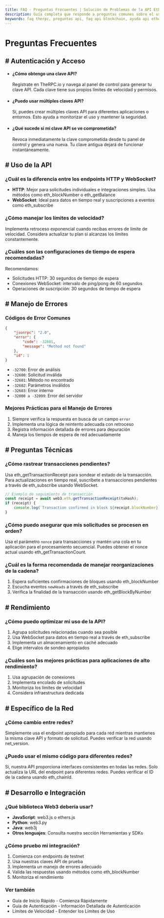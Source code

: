 ```yaml
---
title: FAQ - Preguntas Frecuentes | Solución de Problemas de la API Ethereum
description: Guía completa que responde a preguntas comunes sobre el uso de la API Ethereum de TheRPC, incluyendo autenticación, límites de velocidad, manejo de errores, optimización del rendimiento y mejores prácticas de implementación
keywords: faq therpc, preguntas api, faq api blockchain, ayuda api ethereum, solución problemas json rpc, preguntas desarrollo ethereum, errores api blockchain, rendimiento api ethereum, mejores prácticas web3, interacción contrato inteligente
---
```


# Preguntas Frecuentes

## # Autenticación y Acceso

- #### ¿Cómo obtengo una clave API?

  Regístrate en TheRPC.io y navega al panel de control para generar tu clave API. Cada clave tiene sus propios límites de velocidad y permisos.

- #### ¿Puedo usar múltiples claves API?

  Sí, puedes crear múltiples claves API para diferentes aplicaciones o entornos. Esto ayuda a monitorizar el uso y mantener la seguridad.

- #### ¿Qué sucede si mi clave API se ve comprometida?
  Revoca inmediatamente la clave comprometida desde tu panel de control y genera una nueva. Tu clave antigua dejará de funcionar instantáneamente.

## # Uso de la API

### ¿Cuál es la diferencia entre los endpoints HTTP y WebSocket?

- **HTTP**: Mejor para solicitudes individuales e integraciones simples. Usa métodos como <Link to="/docs/ethereum/core-methods/eth_blockNumber" title="Método para obtener el número de bloque actual">eth_blockNumber</Link> o <Link to="/docs/ethereum/core-methods/eth_getBalance" title="Método para recuperar el saldo ETH de una cuenta">eth_getBalance</Link>
- **WebSocket**: Ideal para datos en tiempo real y suscripciones a eventos como <Link to="/docs/ethereum/core-methods/eth_subscribe" title="Método para suscribirse a eventos blockchain en tiempo real">eth_subscribe</Link>

### ¿Cómo manejar los límites de velocidad?

Implementa retroceso exponencial cuando recibas errores de límite de velocidad. Considera actualizar tu plan si alcanzas los límites constantemente.

### ¿Cuáles son las configuraciones de tiempo de espera recomendadas?

Recomendamos:

- Solicitudes HTTP: 30 segundos de tiempo de espera
- Conexiones WebSocket: intervalo de ping/pong de 60 segundos
- Operaciones de suscripción: 30 segundos de tiempo de espera

## # Manejo de Errores

### Códigos de Error Comunes

```json
{
	"jsonrpc": "2.0",
	"error": {
		"code": -32601,
		"message": "Method not found"
	},
	"id": 1
}
```

- `-32700`: Error de análisis
- `-32600`: Solicitud inválida
- `-32601`: Método no encontrado
- `-32602`: Parámetros inválidos
- `-32603`: Error interno
- `-32000 a -32099`: Error del servidor

### Mejores Prácticas para el Manejo de Errores

1. Siempre verifica la respuesta en busca de un campo `error`
2. Implementa una lógica de reintento adecuada con retroceso
3. Registra información detallada de errores para depuración
4. Maneja los tiempos de espera de red adecuadamente

## # Preguntas Técnicas

### ¿Cómo rastrear transacciones pendientes?

Usa <Link to="/docs/ethereum/core-methods/eth_getTransactionReceipt" title="Método para obtener el recibo de transacción y el estado de confirmación">eth_getTransactionReceipt</Link> para sondear el estado de la transacción. Para actualizaciones en tiempo real, suscríbete a transacciones pendientes a través de <Link to="/docs/ethereum/core-methods/eth_subscribe" title="Método para suscribirse a eventos blockchain en tiempo real">eth_subscribe</Link> usando WebSocket.

```javascript
// Ejemplo de seguimiento de transacción
const receipt = await web3.eth.getTransactionReceipt(txHash);
if (receipt) {
	console.log(`Transaction confirmed in block ${receipt.blockNumber}`);
}
```

### ¿Cómo puedo asegurar que mis solicitudes se procesen en orden?

Usa el parámetro `nonce` para transacciones y mantén una cola en tu aplicación para el procesamiento secuencial. Puedes obtener el nonce actual usando <Link to="/docs/ethereum/core-methods/eth_getTransactionCount" title="Método para obtener el contador de transacciones (nonce) para una cuenta">eth_getTransactionCount</Link>.

### ¿Cuál es la forma recomendada de manejar reorganizaciones de la cadena?

1. Espera suficientes confirmaciones de bloques usando <Link to="/docs/ethereum/core-methods/eth_blockNumber" title="Método para obtener el número de bloque actual">eth_blockNumber</Link>
2. Escucha eventos `newHeads` a través de <Link to="/docs/ethereum/core-methods/eth_subscribe" title="Método para suscribirse a eventos blockchain en tiempo real">eth_subscribe</Link>
3. Verifica la finalidad de la transacción usando <Link to="/docs/ethereum/core-methods/eth_getBlockByNumber" title="Método para obtener información de bloque por número de bloque">eth_getBlockByNumber</Link>

## # Rendimiento

### ¿Cómo puedo optimizar mi uso de la API?

1. Agrupa solicitudes relacionadas cuando sea posible
2. Usa WebSocket para datos en tiempo real a través de <Link to="/docs/ethereum/core-methods/eth_subscribe" title="Método para suscribirse a eventos blockchain en tiempo real">eth_subscribe</Link>
3. Implementa un almacenamiento en caché adecuado
4. Elige intervalos de sondeo apropiados

### ¿Cuáles son las mejores prácticas para aplicaciones de alto rendimiento?

1. Usa agrupación de conexiones
2. Implementa encolado de solicitudes
3. Monitoriza los límites de velocidad
4. Considera infraestructura dedicada

## # Específico de la Red

### ¿Cómo cambio entre redes?

Simplemente usa el endpoint apropiado para cada red mientras mantienes la misma clave API y formato de solicitud. Puedes verificar la red usando <Link to="/docs/ethereum/core-methods/net_version" title="Método para obtener el ID de red actual">net_version</Link>.

### ¿Puedo usar el mismo código para diferentes redes?

Sí, nuestra API proporciona interfaces consistentes en todas las redes. Solo actualiza la URL del endpoint para diferentes redes. Puedes verificar el ID de la cadena usando <Link to="/docs/ethereum/core-methods/eth_chainId" title="Método para obtener el ID de cadena actual">eth_chainId</Link>.

## # Desarrollo e Integración

### ¿Qué biblioteca Web3 debería usar?

- **JavaScript**: web3.js o ethers.js
- **Python**: web3.py
- **Java**: web3j
- **Otros lenguajes**: Consulta nuestra sección <Link to="/docs/tools/overview" title="Resumen de herramientas para diferentes lenguajes de programación">Herramientas y SDKs</Link>

### ¿Cómo pruebo mi integración?

1. Comienza con endpoints de testnet
2. Usa nuestras claves API de prueba
3. Implementa un manejo de errores adecuado
4. Valida las respuestas usando métodos como <Link to="/docs/ethereum/core-methods/eth_blockNumber" title="Método para obtener el número de bloque actual">eth_blockNumber</Link>
5. Monitoriza el rendimiento

### Ver también

- <Link to="/docs/ethereum/quick-start" title="Comienza rápidamente con la API de Ethereum">Guía de Inicio Rápido</Link> - Comienza Rápidamente
- <Link to="/docs/ethereum/authentication" title="Guía para asegurar el acceso a tu API">Guía de Autenticación</Link> - Información Detallada de Autenticación
- <Link to="/docs/ethereum/rate-limits" title="Información sobre límites de uso de API y cuotas">Límites de Velocidad</Link> - Entender los Límites de Uso
